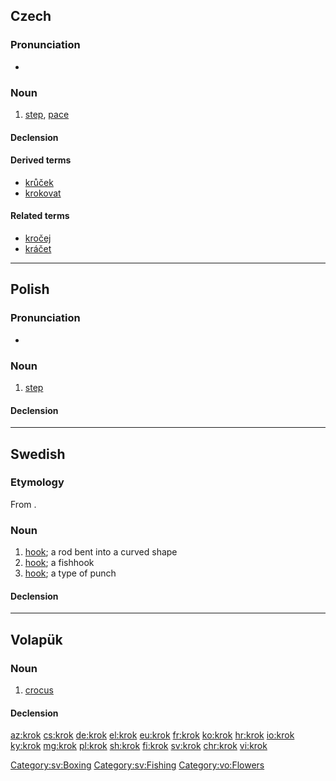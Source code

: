 {{also|krök}}
==Czech==

===Pronunciation===
* {{audio|Cs-krok.ogg|audio|lang=cs}}

===Noun===
{{cs-noun|g=m}}

# [[step]], [[pace]]

====Declension====
{{cs-decl-noun-auto|mi|kr|o|k}}

====Derived terms====
* [[krůček]] {{g|m}}
* [[krokovat]]

====Related terms====
* [[kročej]] {{g|m}}
* [[kráčet]]

----

==Polish==

===Pronunciation===
* {{audio|Pl-krok.ogg|audio|lang=pl}}

===Noun===
{{pl-noun|m}}

# [[step]]

====Declension====
{{pl-decl-noun
|krok|kroki
|kroku|kroków
|krokowi|krokom
|krok|kroki
|krokiem|krokami
|kroku|krokach
|kroku|kroki
}}

----

==Swedish==

===Etymology===
From {{etyl|non|sv}} {{term|krókr||hook|lang=non}}.

===Noun===
{{sv-noun|c}}

# [[hook]]; a rod bent into a curved shape
# [[hook]]; a fishhook
# [[hook]]; a type of punch

====Declension====
{{sv-noun-reg-ar}}

[[Category:sv:Boxing]]
[[Category:sv:Fishing]]

----

==Volapük==

===Noun===
{{vo-noun}}

# [[crocus]]

====Declension====
{{vo-decl-noun}}

[[Category:vo:Flowers]]

[[az:krok]]
[[cs:krok]]
[[de:krok]]
[[el:krok]]
[[eu:krok]]
[[fr:krok]]
[[ko:krok]]
[[hr:krok]]
[[io:krok]]
[[ky:krok]]
[[mg:krok]]
[[pl:krok]]
[[sh:krok]]
[[fi:krok]]
[[sv:krok]]
[[chr:krok]]
[[vi:krok]]